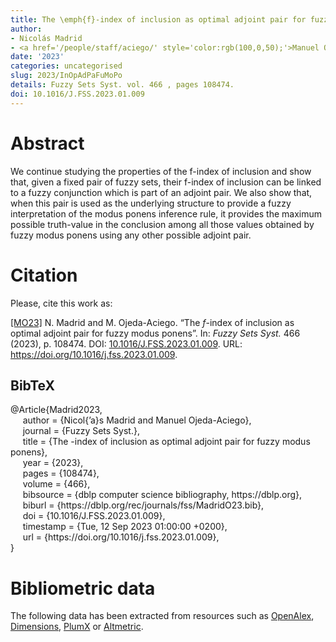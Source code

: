 ```yaml
---
title: The \emph{f}-index of inclusion as optimal adjoint pair for fuzzy modus ponens
author:
- Nicolás Madrid
- <a href='/people/staff/aciego/' style='color:rgb(100,0,50);'>Manuel Ojeda-Aciego</a>
date: '2023'
categories: uncategorised
slug: 2023/InOpAdPaFuMoPo
details: Fuzzy Sets Syst. vol. 466 , pages 108474.
doi: 10.1016/J.FSS.2023.01.009
---
```




# Abstract


We continue studying the properties of the f-index of inclusion and show that, given a fixed pair of fuzzy sets, their f-index of inclusion can be linked to a fuzzy conjunction which is part of an adjoint pair. We also show that, when this pair is used as the underlying structure to provide a fuzzy interpretation of the modus ponens inference rule, it provides the maximum possible truth-value in the conclusion among all those values obtained by fuzzy modus ponens using any other possible adjoint pair.








# Citation
Please, cite this work as:


<a name=bib-Madrid2023></a>[[MO23]](#cite-Madrid2023) N. Madrid and M. Ojeda-Aciego. “The _f_-index of inclusion as optimal adjoint pair for fuzzy modus ponens”. In: _Fuzzy Sets Syst._ 466 (2023), p. 108474. DOI: [10.1016/J.FSS.2023.01.009](https://doi.org/10.1016%2FJ.FSS.2023.01.009). URL: [https://doi.org/10.1016/j.fss.2023.01.009](https://doi.org/10.1016/j.fss.2023.01.009).

::: {.callout-note appearance="minimal" collapse=true}

## BibTeX

@Article{Madrid2023,<br>&nbsp;&nbsp;&nbsp;&nbsp;  author = {Nicol{\a'a}s Madrid and Manuel Ojeda-Aciego},<br>&nbsp;&nbsp;&nbsp;&nbsp;  journal = {Fuzzy Sets Syst.},<br>&nbsp;&nbsp;&nbsp;&nbsp;  title = {The \emph{f}-index of inclusion as optimal adjoint pair for fuzzy modus ponens},<br>&nbsp;&nbsp;&nbsp;&nbsp;  year = {2023},<br>&nbsp;&nbsp;&nbsp;&nbsp;  pages = {108474},<br>&nbsp;&nbsp;&nbsp;&nbsp;  volume = {466},<br>&nbsp;&nbsp;&nbsp;&nbsp;  bibsource = {dblp computer science bibliography, https://dblp.org},<br>&nbsp;&nbsp;&nbsp;&nbsp;  biburl = {https://dblp.org/rec/journals/fss/MadridO23.bib},<br>&nbsp;&nbsp;&nbsp;&nbsp;  doi = {10.1016/J.FSS.2023.01.009},<br>&nbsp;&nbsp;&nbsp;&nbsp;  timestamp = {Tue, 12 Sep 2023 01:00:00 +0200},<br>&nbsp;&nbsp;&nbsp;&nbsp;  url = {https://doi.org/10.1016/j.fss.2023.01.009},<br>}

:::



# Bibliometric data


The following data has been extracted from resources such as [OpenAlex](https://openalex.org/), [Dimensions](https://app.dimensions.ai/), [PlumX](https://www.elsevier.com/insights/metrics/plumx) or [Altmetric](https://www.altmetric.com/).

<div style="display: flex; justify-content: center; align-items: center; height: 100%;">
<span class="__dimensions_badge_embed__" data-doi="10.1016/J.FSS.2023.01.009" data-legend="always"></span></div><script async src="https://badge.dimensions.ai/badge.js" charset="utf-8"></script>

<div style="display: flex; justify-content: center; align-items: center; height: 100%;">
<a href="https://plu.mx/plum/a/?doi=10.1016/J.FSS.2023.01.009" class="plumx-details" data-site="plum" data-hide-when-empty="true">The \emph{f}-index of inclusion as optimal adjoint pair for fuzzy modus ponens</a></div>

<div style="display: flex; justify-content: center; align-items: center; height: 100%;">
<script type="text/javascript" src="https://d1bxh8uas1mnw7.cloudfront.net/assets/embed.js"></script><div data-badge-type="medium-donut" class="altmetric-embed" data-badge-details="right" data-doi="10.1016/J.FSS.2023.01.009"></div></div>


## Cites

The following graph plots the number of cites received by this work from its publication, on a yearly basis.

```r
#| echo: false
#| results: asis
#| warning: false
#| message: false
source(here::here('scripts', 'manage_publications.R'))
df <- readRDS('citation_history.rds')
plot_citation_history(df)
```



## Papers citing this work

The following is a non-exhaustive list of papers that cite this work:


<a name=bib-D_az_Montarroso_2024></a>[[1]](#cite-D_az_Montarroso_2024) C. Díaz-Montarroso, N. Madrid, and E. Ramírez-Poussa. “Towards a Generalized Modus Ponens Based on the $$\varphi $$-Index of Inclusion”. In: _Conceptual Knowledge Structures_. Springer Nature Switzerland, 2024, p. 36–48. ISBN: 9783031678684. DOI: [10.1007/978-3-031-67868-4_3](https://doi.org/10.1007%2F978-3-031-67868-4_3). URL: [http://dx.doi.org/10.1007/978-3-031-67868-4_3](http://dx.doi.org/10.1007/978-3-031-67868-4_3).

<a name=bib-Dombi_2025></a>[[2]](#cite-Dombi_2025) J. Dombi and T. Jónás. “Approximate reasoning based on the preference implication”. In: _Fuzzy Sets and Systems_ 499 (Jan. 2025), p. 109187. ISSN: 0165-0114. DOI: [10.1016/j.fss.2024.109187](https://doi.org/10.1016%2Fj.fss.2024.109187). URL: [http://dx.doi.org/10.1016/j.fss.2024.109187](http://dx.doi.org/10.1016/j.fss.2024.109187).

<a name=bib-Flaminio_2023></a>[[3]](#cite-Flaminio_2023) T. Flaminio, L. Godo, N. Madrid, et al. “A Logic to Reason About f-Indices of Inclusion over Ł$$_n$$”. In: _Fuzzy Logic and Technology, and Aggregation Operators_. Springer Nature Switzerland, 2023, p. 530–539. ISBN: 9783031399657. DOI: [10.1007/978-3-031-39965-7_44](https://doi.org/10.1007%2F978-3-031-39965-7_44). URL: [http://dx.doi.org/10.1007/978-3-031-39965-7_44](http://dx.doi.org/10.1007/978-3-031-39965-7_44).

<a name=bib-Madrid_2024></a>[[4]](#cite-Madrid_2024) N. Madrid and E. Ramírez-Poussa. “Analysis of the $$\varphi $$-Index of Inclusion Restricted to a Set of Indexes”. In: _Information Processing and Management of Uncertainty in Knowledge-Based Systems_. Springer Nature Switzerland, 2024, p. 3–11. ISBN: 9783031740039. DOI: [10.1007/978-3-031-74003-9_1](https://doi.org/10.1007%2F978-3-031-74003-9_1). URL: [http://dx.doi.org/10.1007/978-3-031-74003-9_1](http://dx.doi.org/10.1007/978-3-031-74003-9_1).

